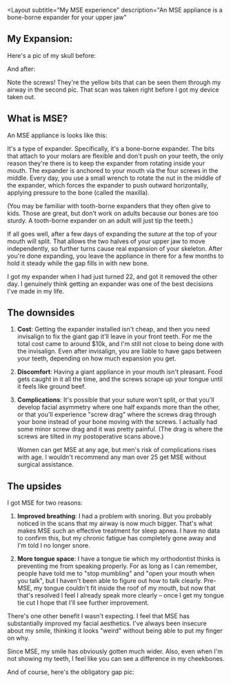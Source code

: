 
<Layout
  subtitle="My MSE experience"
  description="An MSE appliance is a bone-borne expander for your upper jaw"
>

## My Expansion:

Here's a pic of my skull before:

<CenteredImg src={preop} />

And after:

<CenteredImg src={postop} />

Note the screws! They're the yellow bits that can be seen them through my airway in the second pic. That scan was taken right before I got my device taken out.

## What is MSE?

An MSE appliance is looks like this:

<CenteredImg src={mse_hero} />

It's a type of expander. Specifically, it's a bone-borne expander. The bits that attach to your molars are flexible and don't push on your teeth, the only reason they're there is to keep the expander from rotating inside your mouth. The expander is anchored to your mouth via the four screws in the middle. Every day, you use a small wrench to rotate the nut in the middle of the expander, which forces the expander to push outward horizontally, applying pressure to the bone (called the maxilla).

(You may be familiar with tooth-borne expanders that they often give to kids. Those are great, but don't work on adults because our bones are too sturdy. A tooth-borne expander on an adult will just tip the teeth.)

If all goes well, after a few days of expanding the _suture_ at the top of your mouth will split. That allows the two halves of your upper jaw to move independently, so further turns cause real expansion of your skeleton. After you're done expanding, you leave the appliance in there for a few months to hold it steady while the gap fills in with new bone.

I got my expander when I had just turned 22, and got it removed the other day. I genuinely think getting an expander was one of the best decisions I've made in my life.

## The downsides

1. **Cost**: Getting the expander installed isn't cheap, and then you need invisalign to fix the giant gap it'll leave in your front teeth. For me the total cost came to around $10k, and I'm still not close to being done with the invisalign. Even after invisalign, you are liable to have gaps between your teeth, depending on how much expansion you get.

2. **Discomfort**: Having a giant appliance in your mouth isn't pleasant. Food gets caught in it all the time, and the screws scrape up your tongue until it feels like ground beef.

3. **Complications**: It's possible that your suture won't split, or that you'll develop facial asymmetry where one half expands more than the other, or that you'll experience "screw drag" where the screws drag through your bone instead of your bone moving with the screws. I actually had some minor screw drag and it was pretty painful. (The drag is where the screws are tilted in my postoperative scans above.)

   Women can get MSE at any age, but men's risk of complications rises with age. I wouldn't recommend any man over 25 get MSE without surgical assistance.

## The upsides

I got MSE for two reasons:

1. **Improved breathing**: I had a problem with snoring. But you probably noticed in the scans that my airway is now much bigger. That's what makes MSE such an effective treatment for sleep apnea. I have no data to confirm this, but my chronic fatigue has completely gone away and I'm told I no longer snore.

2. **More tongue space**: I have a tongue tie which my orthodontist thinks is preventing me from speaking properly. For as long as I can remember, people have told me to "stop mumbling" and "open your mouth when you talk", but I haven't been able to figure out how to talk clearly. Pre-MSE, my tongue couldn't fit inside the roof of my mouth, but now that that's resolved I feel I already speak more clearly – once I get my tongue tie cut I hope that I'll see further improvement.

There's one other benefit I wasn't expecting. I feel that MSE has substantially improved my facial aesthetics. I've always been insecure about my smile, thinking it looks "weird" without being able to put my finger on why.

<CenteredImg src={smile_before_1} />

<CenteredImg src={smile_before_2} />

Since MSE, my smile has obviously gotten much wider. Also, even when I'm not showing my teeth, I feel like you can see a difference in my cheekbones.

<CenteredImg src={smile_after_1} />

<CenteredImg src={cheekbones_after_1} />

And of course, here's the obligatory gap pic:

<CenteredImg src={obligatory_gap} />

</Layout>
